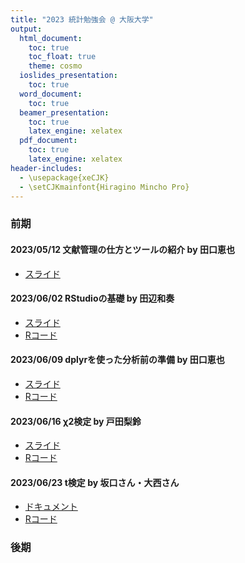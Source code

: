 ```yaml
---
title: "2023 統計勉強会 @ 大阪大学"
output: 
  html_document:
    toc: true
    toc_float: true
    theme: cosmo
  ioslides_presentation:
    toc: true
  word_document:
    toc: true
  beamer_presentation:
    toc: true
    latex_engine: xelatex
  pdf_document:
    toc: true
    latex_engine: xelatex
header-includes:
  - \usepackage{xeCJK}
  - \setCJKmainfont{Hiragino Mincho Pro}
---
```


### 前期

#### 2023/05/12 文献管理の仕方とツールの紹介 by 田口恵也

- [スライド](https://www.dropbox.com/s/9bs6bkgytacsknl/20230512_IntroductionToLiteratureManagementTechniquesAndTools_Taguchi.pptx?dl=0)

#### 2023/06/02 RStudioの基礎 by 田辺和奏

- [スライド](https://www.dropbox.com/s/931jp66tvosmxha/20230602_RStudioBasics_Tanabe.pptx?dl=0)
- [Rコード](https://raw.githubusercontent.com/atsushikanayama/statistics/main/2023StatsStudySessionAtOsakaUniversity/20230602_RStudioBasics_Tanabe.html)

#### 2023/06/09 dplyrを使った分析前の準備 by 田口恵也

- [スライド](https://www.dropbox.com/s/aulg3ts5a8132ps/20230609_UsingDplyr_Taguchi.pptx?dl=0)
- [Rコード](https://raw.githubusercontent.com/atsushikanayama/statistics/main/2023StatsStudySessionAtOsakaUniversity/20230609_UsingDplyr_Taguchi.html)

#### 2023/06/16 χ2検定 by 戸田梨鈴

- [スライド](https://www.dropbox.com/s/hagtd94paot9nil/20230616_ChiSquareTest_Toda.pptx?dl=0)
- [Rコード](https://raw.githubusercontent.com/atsushikanayama/statistics/main/2023StatsStudySessionAtOsakaUniversity/20230616_ChiSquareTest_Toda/20230616_ChiSquareTest_Toda.html)

#### 2023/06/23 t検定 by 坂口さん・大西さん

- [ドキュメント](https://www.dropbox.com/s/obi8qtkzovqf5gl/T%E6%A4%9C%E5%AE%9A.docx?dl=0)
- [Rコード]()

### 後期


